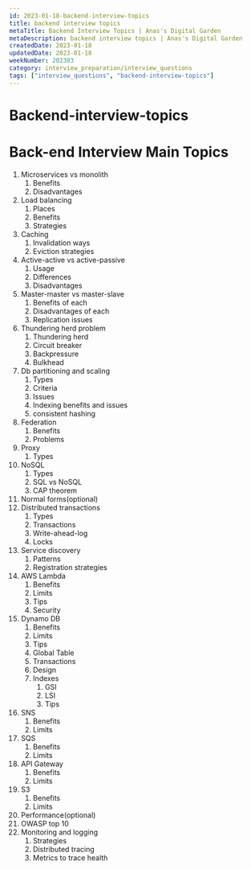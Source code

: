 ```yaml
---
id: 2023-01-18-backend-interview-topics
title: backend interview topics
metaTitle: Backend Interview Topics | Anas's Digital Garden
metaDescription: backend interview topics | Anas's Digital Garden
createdDate: 2023-01-18
updatedDate: 2023-01-18
weekNumber: 202303
category: interview_preparation/interview_questions
tags: ["interview_questions", "backend-interview-topics"]
---
```


# Backend-interview-topics

# Back-end Interview Main Topics

1. Microservices vs monolith
   1. Benefits
   2. Disadvantages
2. Load balancing
   1. Places
   2. Benefits
   3. Strategies
3. Caching
   1. Invalidation ways
   2. Eviction strategies
4. Active-active vs active-passive
   1. Usage
   2. Differences
   3. Disadvantages
5. Master-master vs master-slave
   1. Benefits of each
   2. Disadvantages of each
   3. Replication issues
6. Thundering herd problem
   1. Thundering herd
   2. Circuit breaker
   3. Backpressure
   4. Bulkhead
7. Db partitioning and scaling
   1. Types
   2. Criteria
   3. Issues
   4. Indexing benefits and issues
   5. consistent hashing
8. Federation
   1. Benefits
   2. Problems
9. Proxy
   1. Types
10. NoSQL
    1. Types
    2. SQL vs NoSQL
    3. CAP theorem
11. Normal forms(optional)
12. Distributed transactions
    1. Types
    2. Transactions
    3. Write-ahead-log
    4. Locks
13. Service discovery
    1. Patterns
    2. Registration strategies
14. AWS Lambda
    1. Benefits
    2. Limits
    3. Tips
    4. Security
15. Dynamo DB
    1. Benefits
    2. Limits
    3. Tips
    4. Global Table
    5. Transactions
    6. Design
    7. Indexes
       1. GSI
       2. LSI
       3. Tips
16. SNS
    1. Benefits
    2. Limits
17. SQS
    1. Benefits
    2. Limits
18. API Gateway
    1. Benefits
    2. Limits
19. S3
    1. Benefits
    2. Limits
20. Performance(optional)
21. OWASP top 10
22. Monitoring and logging
    1. Strategies
    2. Distributed tracing
    3. Metrics to trace health
